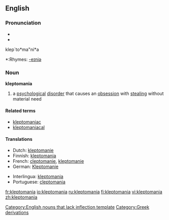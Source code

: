 ==English==

===Pronunciation===
*{{IPA|/ˌklɛptəˈmeɪniə/ or /-ˈmeɪnjə/}}
*{{SAMPA|/%klEpt@"meIni@/ or /-"meInj@/}}
klep`to*ma"ni*a
*:Rhymes: [[Rhymes:English:-eɪniə|-eɪniə]]

===Noun===
'''kleptomania'''

# a [[psychological]] [[disorder]] that causes an [[obsession]] with [[steal]]ing without material need

====Related terms====
* [[kleptomaniac]]
* [[kleptomaniacal]]

====Translations====
{{top}}
*Dutch: [[kleptomanie]] {{f}}
*Finnish: [[#Finnish|kleptomania]]
*French: [[cleptomanie]], [[kleptomanie]] {{f}}
*German: [[Kleptomanie]] {{f}}
{{mid}}
*Interlingua: [[#Interlingua|kleptomania]]
*Portuguese: [[cleptomania]] {{f}}
{{bottom}}

[[Category:English nouns that lack inflection template]]
[[Category:Greek derivations]]

[[fr:kleptomania]]
[[io:kleptomania]]
[[ru:kleptomania]]
[[fi:kleptomania]]
[[vi:kleptomania]]
[[zh:kleptomania]]